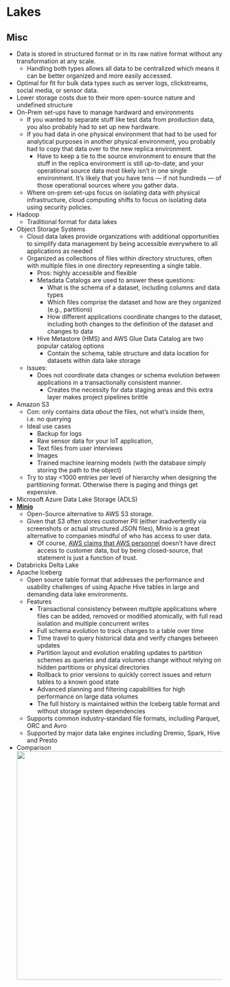 # Lakes {#sec-db-lakes .unnumbered}

## Misc {#sec-db-lakes-misc .unnumbered}

-   Data is stored in structured format or in its raw native format without any transformation at any scale.
    -   Handling both types allows all data to be centralized which means it can be better organized and more easily accessed.
-   Optimal for fit for bulk data types such as server logs, clickstreams, social media, or sensor data.
-   Lower storage costs due to their more open-source nature and undefined structure
-   On-Prem set-ups have to manage hardward and environments
    -   If you wanted to separate stuff like test data from production data, you also probably had to set up new hardware.
    -   If you had data in one physical environment that had to be used for analytical purposes in another physical environment, you probably had to copy that data over to the new replica environment.
        -   Have to keep a tie to the source environment to ensure that the stuff in the replica environment is still up-to-date, and your operational source data most likely isn’t in one single environment. It’s likely that you have tens — if not hundreds — of those operational sources where you gather data.
    -   Where on-prem set-ups focus on isolating data with physical infrastructure, cloud computing shifts to focus on isolating data using security policies.
-   Hadoop
    -   Traditional format for data lakes
-   Object Storage Systems
    -   Cloud data lakes provide organizations with additional opportunities to simplify data management by being accessible everywhere to all applications as needed
    -   Organized as collections of files within directory structures, often with multiple files in one directory representing a single table.
        -   Pros: highly accessible and flexible
        -   Metadata Catalogs are used to answer these questions:
            -   What is the schema of a dataset, including columns and data types
            -   Which files comprise the dataset and how are they organized (e.g., partitions)
            -   How different applications coordinate changes to the dataset, including both changes to the definition of the dataset and changes to data
        -   Hive Metastore (HMS) and AWS Glue Data Catalog are two popular catalog options
            -   Contain the schema, table structure and data location for datasets within data lake storage
    -   Issues:
        -   Does not coordinate data changes or schema evolution between applications in a transactionally consistent manner.
            -   Creates the necessity for data staging areas and this extra layer makes project pipelines brittle
-   Amazon S3
    -   Con: only contains data *about* the files, not what's inside them, i.e. no querying
    -   Ideal use cases
        -   Backup for logs
        -   Raw sensor data for your IoT application,
        -   Text files from user interviews
        -   Images
        -   Trained machine learning models (with the database simply storing the path to the object)
    -   Try to stay \<1000 entries per level of hierarchy when designing the partitioning format. Otherwise there is paging and things get expensive.
-   Microsoft Azure Data Lake Storage (ADLS)
-   [**Minio**](https://min.io/)
    -   Open-Source alternative to AWS S3 storage.
    -   Given that S3 often stores customer PII (either inadvertently via screenshots or actual structured JSON files), Minio is a great alternative to companies mindful of who has access to user data.
        -   Of course, [AWS claims that AWS personnel](https://aws.amazon.com/compliance/privacy-features/#:~:text=We%20prohibit%2C%20and%20our%20systems,or%20to%20comply%20with%20law.) doesn’t have direct access to customer data, but by being closed-source, that statement is just a function of trust.
-   Databricks Delta Lake
-   Apache Iceberg
    -   Open source table format that addresses the performance and usability challenges of using Apache Hive tables in large and demanding data lake environments.
    -   Features
        -   Transactional consistency between multiple applications where files can be added, removed or modified atomically, with full read isolation and multiple concurrent writes
        -   Full schema evolution to track changes to a table over time
        -   Time travel to query historical data and verify changes between updates
        -   Partition layout and evolution enabling updates to partition schemes as queries and data volumes change without relying on hidden partitions or physical directories
        -   Rollback to prior versions to quickly correct issues and return tables to a known good state
        -   Advanced planning and filtering capabilities for high performance on large data volumes
        -   The full history is maintained within the Iceberg table format and without storage system dependencies
    -   Supports common industry-standard file formats, including Parquet, ORC and Avro
    -   Supported by major data lake engines including Dremio, Spark, Hive and Presto
-   Comparison\
    ![](./_resources/DB,_Engineering.resources/Screenshot%20(487).png){.lightbox width="532"}
